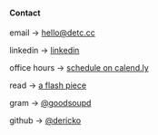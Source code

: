 <div className="contact">

#### Contact

email -> [hello@detc.cc](mailto:hello@detc.cc)

linkedin -> [linkedin](https://www.linkedin.com/in/derickolson/)

office hours -> [schedule on calend.ly](https://calendly.com/detccc/office-hours)

read -> [a flash piece](https://www.havehashad.com/hadposts/snakes)

gram -> [@goodsoupd](https://instagram.com/goodsoupd)

github -> [@dericko](https://github.com/dericko)


</div>

<style jsx>{`
  .contact {
    margin-top: 8rem;
  }
`}</style>
